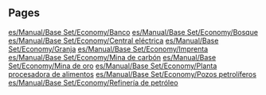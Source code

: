 
== Pages ==
[[es/Manual/Base Set/Economy/Banco]]
[[es/Manual/Base Set/Economy/Bosque]]
[[es/Manual/Base Set/Economy/Central eléctrica]]
[[es/Manual/Base Set/Economy/Granja]]
[[es/Manual/Base Set/Economy/Imprenta]]
[[es/Manual/Base Set/Economy/Mina de carbón]]
[[es/Manual/Base Set/Economy/Mina de oro]]
[[es/Manual/Base Set/Economy/Planta procesadora de alimentos]]
[[es/Manual/Base Set/Economy/Pozos petrolíferos]]
[[es/Manual/Base Set/Economy/Refinería de petróleo]]
